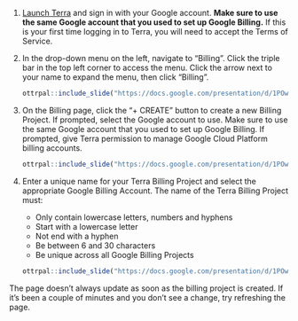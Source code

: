 1. [Launch Terra](https://anvil.terra.bio/#workspaces) and sign in with your Google account.  **Make sure to use the same Google account that you used to set up Google Billing.** If this is your first time logging in to Terra, you will need to accept the Terms of Service.

1. In the drop-down menu on the left, navigate to "Billing". Click the triple bar in the top left corner to access the menu. Click the arrow next to your name to expand the menu, then click "Billing".

    ```r
ottrpal::include_slide("https://docs.google.com/presentation/d/1POwxqv4p6AfPHJlN9VNq0TaT44fA2RAFSpIERIMHdWU/edit#slide=id.g116f8d759be_0_2")
    ```

1. On the Billing page, click the "+ CREATE" button to create a new Billing Project. If prompted, select the Google account to use.  Make sure to use the same Google account that you used to set up Google Billing. If prompted, give Terra permission to manage Google Cloud Platform billing accounts.

    ```r
ottrpal::include_slide("https://docs.google.com/presentation/d/1POwxqv4p6AfPHJlN9VNq0TaT44fA2RAFSpIERIMHdWU/edit#slide=id.g116f8d759be_0_149")
    ```

1. Enter a unique name for your Terra Billing Project and select the appropriate Google Billing Account. The name of the Terra Billing Project must:
    + Only contain lowercase letters, numbers and hyphens
    + Start with a lowercase letter
    + Not end with a hyphen
    + Be between 6 and 30 characters
    + Be unique across all Google Billing Projects

    ```r
ottrpal::include_slide("https://docs.google.com/presentation/d/1POwxqv4p6AfPHJlN9VNq0TaT44fA2RAFSpIERIMHdWU/edit#slide=id.g116f8d759be_0_293")
    ```

The page doesn't always update as soon as the billing project is created.  If it's been a couple of minutes and you don't see a change, try refreshing the page.
